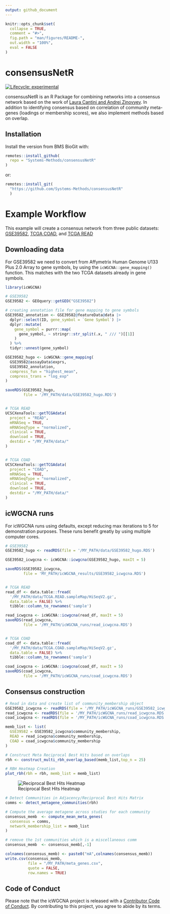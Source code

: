 ```yaml
---
output: github_document
---
```


<!-- README.md is generated from README.Rmd. Please edit that file -->

```r
knitr::opts_chunk$set(
  collapse = TRUE,
  comment = "#>",
  fig.path = "man/figures/README-",
  out.width = "100%", 
  eval = FALSE
)
```

# consensusNetR


<!-- badges: start -->
[![Lifecycle: experimental](https://img.shields.io/badge/lifecycle-experimental-orange.svg)](https://lifecycle.r-lib.org/articles/stages.html#experimental)
<!-- badges: end -->

consensusNetR is an R Package for combining networks into a consensus network based on the work of [Laura Cantini and Andrei Zinovyev](https://academic.oup.com/bioinformatics/article/35/21/4307/5426054). In addition to identifying consensus based on correlation of community meta-genes (loadings or membership scores), we also implement methods based on overlap. 

## Installation

Install the version from BMS BioGit with:

```r
remotes::install_github(
  repo = "Systems-Methods/consensusNetR"
)
```

or:

```r
remotes::install_git(
  "https://github.com/Systems-Methods/consensusNetR"
  )
```


# Example Workflow

This example will create a consensus network from three public datasets: 
[GSE39582](https://www.ncbi.nlm.nih.gov/geo/query/acc.cgi?acc=GSE39582), 
[TCGA COAD](https://portal.gdc.cancer.gov/projects/TCGA-COAD), and
[TCGA READ](https://portal.gdc.cancer.gov/projects/TCGA-READ)

## Downloading data

For GSE39582 we need to convert from Affymetrix Human Genome U133 Plus 2.0 Array
to gene symbols, by using the `icWGCNA::gene_mapping()` function. This matches
with the two TCGA datasets already in gene symbols.

```r

library(icWGCNA)

# GSE39582
GSE39582 <- GEOquery::getGEO("GSE39582")

# creating annotation file for gene mapping to gene symbols
GSE39582_annotation <- GSE39582@featureData@data |>
  dplyr::select(ID, gene_symbol = `Gene Symbol`) |>  
  dplyr::mutate(
    gene_symbol = purrr::map(
      gene_symbol, ~ stringr::str_split(.x, " /// ")[[1]]
    )
  ) %>% 
  tidyr::unnest(gene_symbol)

GSE39582_hugo <- icWGCNA::gene_mapping(
  GSE39582@assayData$exprs, 
  GSE39582_annotation, 
  compress_fun = "highest_mean", 
  compress_trans = "log_exp"
)

saveRDS(GSE39582_hugo, 
        file = '/MY_PATH/data/GSE39582_hugo.RDS')


# TCGA READ
UCSCXenaTools::getTCGAdata(
  project = "READ",
  mRNASeq = TRUE, 
  mRNASeqType = "normalized",
  clinical = TRUE, 
  download = TRUE, 
  destdir = "/MY_PATH/data/"
)


# TCGA COAD
UCSCXenaTools::getTCGAdata(
  project = "COAD",
  mRNASeq = TRUE, 
  mRNASeqType = "normalized",
  clinical = TRUE, 
  download = TRUE, 
  destdir = "/MY_PATH/data/"
)

```

## icWGCNA runs

For icWGCNA runs using defaults, except reducing max iterations to 5 for 
demonstration purposes. These runs benefit greatly by using multiple 
computer cores.

```r

# GSE39582
GSE39582_hugo <- readRDS(file = '/MY_PATH/data/GSE39582_hugo.RDS')

GSE39582_icwgcna <- icWGCNA::icwgcna(GSE39582_hugo, maxIt = 5)

saveRDS(GSE39582_icwgcna, 
        file = 'MY_PATH/icWGCNA_results/GSE39582_icwgcna.RDS')


# TCGA READ
read_df <- data.table::fread(
  '/MY_PATH/data/TCGA.READ.sampleMap/HiSeqV2.gz', 
  data.table = FALSE) %>% 
  tibble::column_to_rownames('sample')

read_icwgcna <- icWGCNA::icwgcna(read_df, maxIt = 5)
saveRDS(read_icwgcna, 
        file = '/MY_PATH/icWGCNA_runs/read_icwgcna.RDS')


# TCGA COAD
coad_df <- data.table::fread(
  '/MY_PATH/data/TCGA.COAD.sampleMap/HiSeqV2.gz', 
  data.table = FALSE) %>% 
  tibble::column_to_rownames('sample')

coad_icwgcna <- icWGCNA::icwgcna(coad_df, maxIt = 5)
saveRDS(coad_icwgcna, 
        file = '/MY_PATH/icWGCNA_runs/coad_icwgcna.RDS')


```

## Consensus construction

```r

# Read in data and create list of community_membership object
GSE39582_icwgcna <- readRDS(file = '/MY_PATH/icWGCNA_runs/GSE39582_icwgcna.RDS')
read_icwgcna <- readRDS(file = '/MY_PATH/icWGCNA_runs/read_icwgcna.RDS')
coad_icwgcna <- readRDS(file = '/MY_PATH/icWGCNA_runs/coad_icwgcna.RDS')

memb_list <- list(
  GSE39582 = GSE39582_icwgcna$community_membership,
  READ = read_icwgcna$community_membership,
  COAD = coad_icwgcna$community_membership
)

# Construct Meta Reciprocal Best Hits based on overlaps
rbh <- construct_multi_rbh_overlap_based(memb_list,top_n = 25)

# RBH Heatmap Creation
plot_rbh(rbh = rbh, memb_list = memb_list)

```

![Reciprocal Best Hits Heatmap](man/figures/README-RBH-1.png)


```r


# Detect Communities in Adjacency/Reciprocal Best Hits Matrix
comms <- detect_metagene_communities(rbh) 

# Compute the average metagene across studies for each community
consensus_memb  <- compute_mean_meta_genes(
  consensus = comms,
  network_membership_list = memb_list
)

# remove the 1st communities which is a miscellaneous comm
consensus_memb  <- consensus_memb[,-1] 

colnames(consensus_memb) <- paste0("mA",colnames(consensus_memb))
write.csv(consensus_memb,
          file = "/MY_PATH/meta_genes.csv", 
          quote = FALSE, 
          row.names = TRUE)

```




## Code of Conduct
  
Please note that the icWGCNA project is released with a [Contributor Code of Conduct](https://contributor-covenant.org/version/2/0/CODE_OF_CONDUCT.html). By contributing to this project, you agree to abide by its terms.


